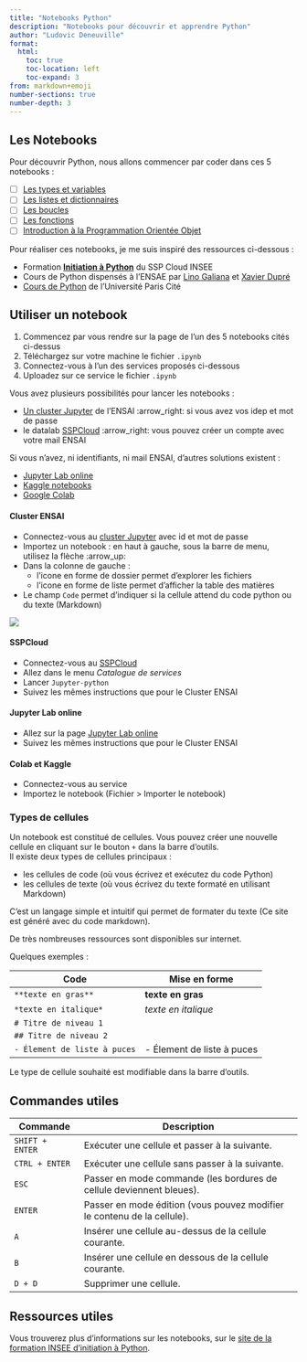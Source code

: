 ```yaml
---
title: "Notebooks Python"
description: "Notebooks pour découvrir et apprendre Python"
author: "Ludovic Deneuville"
format: 
  html:
    toc: true
    toc-location: left
    toc-expand: 3
from: markdown+emoji
number-sections: true
number-depth: 3
---
```



## Les Notebooks

Pour découvrir Python, nous allons commencer par coder dans ces 5 notebooks :

- [ ] [Les types et variables](01-types-et-variables.qmd){target="_blank"}
- [ ] [Les listes et dictionnaires](02-listes-et-dictionnaires.qmd){target="_blank"}
- [ ] [Les boucles](03-tests-et-boucles.qmd){target="_blank"}
- [ ] [Les fonctions](04-fonctions.qmd){target="_blank"}
- [ ] [Introduction à la Programmation Orientée Objet](05-POO-introduction.qmd){target="_blank"}

Pour réaliser ces notebooks, je me suis inspiré des ressources ci-dessous : 

- Formation [**Initiation à Python**](https://github.com/InseeFrLab/formation-python-initiation) du SSP Cloud INSEE
- Cours de Python dispensés à l'ENSAE par [Lino Galiana](https://pythonds.linogaliana.fr/rappels2a/) et [Xavier Dupré](http://www.xavierdupre.fr/app/ensae_teaching_cs/helpsphinx/index.html)
- [Cours de Python](https://python.sdv.univ-paris-diderot.fr/) de l'Université Paris Cité



## Utiliser un notebook

::: {.callout-important title="Mode opératoire"}
1. Commencez par vous rendre sur la page de l'un des 5 notebooks cités ci-dessus
2. Téléchargez sur votre machine le fichier `.ipynb`
3. Connectez-vous à l'un des services proposés ci-dessous
4. Uploadez sur ce service le fichier `.ipynb`
:::

Vous avez plusieurs possibilités pour lancer les notebooks :

- [Un cluster Jupyter](https://jupyther.ensai.fr/){target="_blank"} de l'ENSAI :arrow_right: si vous avez vos idep et mot de passe
- le datalab [SSPCloud](https://datalab.sspcloud.fr/){target="_blank"} :arrow_right: vous pouvez créer un compte avec votre mail ENSAI

Si vous n'avez, ni identifiants, ni mail ENSAI, d'autres solutions existent :

- [Jupyter Lab online](https://jupyter.org/try-jupyter/lab/){target="_blank"}
- [Kaggle notebooks](https://www.kaggle.com/code){target="_blank"}
- [Google Colab](https://colab.research.google.com/){target="_blank"}


::: {.panel-tabset .nav-pills}

#### Cluster ENSAI

- Connectez-vous au [cluster Jupyter](https://jupyther.ensai.fr/){target="_blank"} avec id et mot de passe
- Importez un notebook : en haut à gauche, sous la barre de menu, utilisez la flèche :arrow_up:
- Dans la colonne de gauche :
  - l'icone en forme de dossier permet d'explorer les fichiers
  - l'icone en forme de liste permet d'afficher la table des matières
- Le champ `Code` permet d'indiquer si la cellule attend du code python ou du texte (Markdown)

![](img/jupyter.PNG)

#### SSPCloud

- Connectez-vous au [SSPCloud](https://datalab.sspcloud.fr/){target="_blank"}
- Allez dans le menu *Catalogue de services*
- Lancer `Jupyter-python`
- Suivez les mêmes instructions que pour le Cluster ENSAI

#### Jupyter Lab online

- Allez sur la page [Jupyter Lab online](https://jupyter.org/try-jupyter/lab/){target="_blank"}
- Suivez les mêmes instructions que pour le Cluster ENSAI

#### Colab et Kaggle

- Connectez-vous au service
- Importez le notebook (Fichier > Importer le notebook)

:::



### Types de cellules

Un notebook est constitué de cellules. Vous pouvez créer une nouvelle cellule en cliquant sur le bouton `+` dans la barre d'outils.  
Il existe deux types de cellules principaux :

- les cellules de code (où vous écrivez et exécutez du code Python)
- les cellules de texte (où vous écrivez du texte formaté en utilisant Markdown)

::: {.callout-tip title="Le langage Mardown" collapse="true"}
C'est un langage simple et intuitif qui permet de formater du texte (Ce site est généré avec du code markdown).

De très nombreuses ressources sont disponibles sur internet.

Quelques exemples :

| Code                           | Mise en forme                   |
|--------------------------------|---------------------------------|
| `**texte en gras**`            | **texte en gras**               |
| `*texte en italique*`          | *texte en italique*             |
| `# Titre de niveau 1`          |                                 |
| `## Titre de niveau 2`         |                                 |
| `- Élement de liste à puces`   | - Élement de liste à puces      |
:::

Le type de cellule souhaité est modifiable dans la barre d'outils.  

## Commandes utiles

| Commande                   | Description                                                                       |
| -------------------------- | --------------------------------------------------------------------------------- |
| `SHIFT + ENTER`            | Exécuter une cellule et passer à la suivante.                                     |
| `CTRL + ENTER`             | Exécuter une cellule sans passer à la suivante.                                   |
| `ESC`                      | Passer en mode commande (les bordures de cellule deviennent bleues).              |
| `ENTER`                    | Passer en mode édition (vous pouvez modifier le contenu de la cellule).           |
| `A`                        | Insérer une cellule au-dessus de la cellule courante.                             |
| `B`                        | Insérer une cellule en dessous de la cellule courante.                            |
| `D + D`                    | Supprimer une cellule.                                                            |


## Ressources utiles

Vous trouverez plus d'informations sur les notebooks, sur le [site de la formation INSEE d'initiation à Python](https://inseefrlab.github.io/formation-python-initiation/#les-notebooks-jupyter){target="_blank"}.


